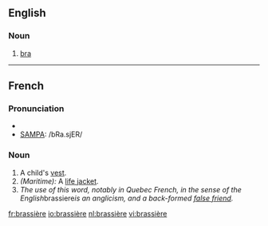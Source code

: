 ==English==

===Noun===
{{en-noun}}

# {{dated}} [[bra]]

----

==French==

===Pronunciation===
*{{IPA|/bʁa.sjɛʁ/}}
*[[w:SAMPA|SAMPA]]: /bRa.sjER/

===Noun===
{{fr-noun|f}}

#A child's [[vest]].
#''(Maritime):'' A [[life jacket]].
#''The use of this word, notably in Quebec French, in the sense of the English ''brassiere'' is an anglicism, and a back-formed [[false friend]].''

[[fr:brassière]]
[[io:brassière]]
[[nl:brassière]]
[[vi:brassière]]